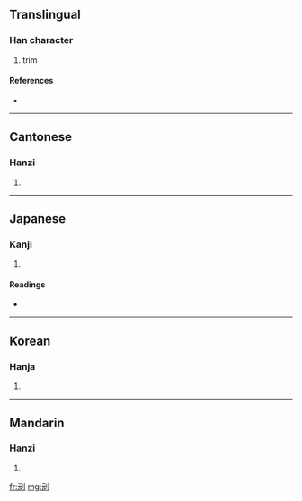 ==Translingual==

===Han character===
{{Han char|rn=18|rad=刀|as=04|sn=6|four=1220<sub>0</sub>|canj=一山中弓 (MULN)}}

# trim

====References====
* {{Han ref|kx=0137.200|dkj=01895|dj=0309.070|hdz=10325.020|uh=5213|ud=21011|bh=C9BD|bd=51645}}

----

==Cantonese==

===Hanzi===
{{yue-hanzi|jyut=|y=yun4}}

# {{defn|Cantonese}}

----

==Japanese==

===Kanji===
{{ja-kanji|grade=|rs=刀04}}

# {{defn|Japanese}}

====Readings====
* {{ja-readings|on=[[ぐん]] (gun)|kun=[[けずる]] (kezuru), [[たつ]] (tatsu), [[える]] (eru), [[すりへる]] (suriheru)}}

----

==Korean==

===Hanja===
{{ko-hanja|hangeul=완|rv=wan|mr=wan}}

# {{defn|Korean}}

----

==Mandarin==

===Hanzi===
{{cmn-hanzi|pin=[[chuāng]] ([[chuang1]]), [[wán]] ([[wan2]])|wg=ch'uang<sup>1</sup>, wan<sup>2</sup>}}

# {{defn|Mandarin}}

[[fr:刓]]
[[mg:刓]]